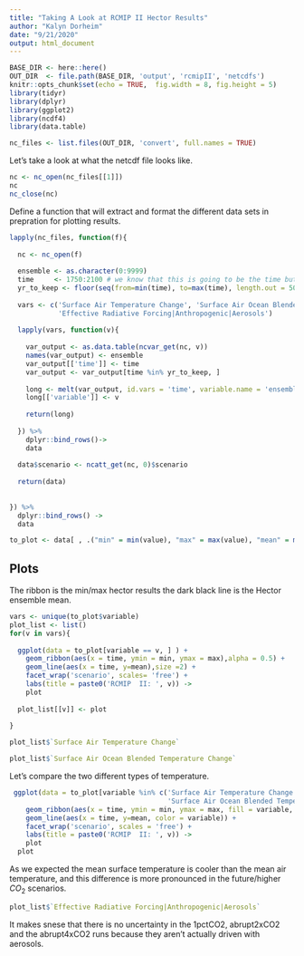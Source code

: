 ```yaml
---
title: "Taking A Look at RCMIP II Hector Results"
author: "Kalyn Dorheim"
date: "9/21/2020"
output: html_document
---
```


```r
BASE_DIR <- here::here()
OUT_DIR  <- file.path(BASE_DIR, 'output', 'rcmipII', 'netcdfs')
knitr::opts_chunk$set(echo = TRUE,  fig.width = 8, fig.height = 5)
library(tidyr)
library(dplyr)
library(ggplot2)
library(ncdf4)
library(data.table)

nc_files <- list.files(OUT_DIR, 'convert', full.names = TRUE)
```


Let's take a look at what the netcdf file looks like. 

```r
nc <- nc_open(nc_files[[1]])
nc 
nc_close(nc)
```

Define a function that will extract and format the different data sets in prepration for plotting results. 

```r
lapply(nc_files, function(f){
  
  nc <- nc_open(f)
  
  ensemble <- as.character(0:9999)
  time     <- 1750:2100 # we know that this is going to be the time but we will only want to keep a subset of them
  yr_to_keep <- floor(seq(from=min(time), to=max(time), length.out = 50)) 
  
  vars <- c('Surface Air Temperature Change', 'Surface Air Ocean Blended Temperature Change', 
            'Effective Radiative Forcing|Anthropogenic|Aerosols')
  
  lapply(vars, function(v){
    
    var_output <- as.data.table(ncvar_get(nc, v))
    names(var_output) <- ensemble
    var_output[['time']] <- time
    var_output <- var_output[time %in% yr_to_keep, ]
    
    long <- melt(var_output, id.vars = 'time', variable.name = 'ensemble', value.name = 'value')
    long[['variable']] <- v
    
    return(long)
    
  }) %>%  
    dplyr::bind_rows()-> 
    data
  
  data$scenario <- ncatt_get(nc, 0)$scenario
  
  return(data)
  
  
}) %>% 
  dplyr::bind_rows() ->
  data
```


```r
to_plot <- data[ , .("min" = min(value), "max" = max(value), "mean" = mean(value)), by = c("variable", "scenario", "time")]
```

## Plots

The  ribbon is the min/max hector results the dark black line is the Hector ensemble mean. 

```r
vars <- unique(to_plot$variable)
plot_list <- list()
for(v in vars){
  
  ggplot(data = to_plot[variable == v, ] ) + 
    geom_ribbon(aes(x = time, ymin = min, ymax = max),alpha = 0.5) +
    geom_line(aes(x = time, y=mean),size =2) +
    facet_wrap('scenario', scales= 'free') + 
    labs(title = paste0('RCMIP  II: ', v)) -> 
    plot
  
  plot_list[[v]] <- plot
  
}
```


```r
plot_list$`Surface Air Temperature Change`
```


```r
plot_list$`Surface Air Ocean Blended Temperature Change`
```


Let's compare the two different types of temperature. 


```r
 ggplot(data = to_plot[variable %in% c('Surface Air Temperature Change',
                                       'Surface Air Ocean Blended Temperature Change' ), ] ) + 
    geom_ribbon(aes(x = time, ymin = min, ymax = max, fill = variable, color = variable),alpha = 0.5) +
    geom_line(aes(x = time, y=mean, color = variable)) +
    facet_wrap('scenario', scales = 'free') + 
    labs(title = paste0('RCMIP  II: ', v)) -> 
    plot
  plot 
```


As we expected the mean surface temperature is cooler than the mean air temperature, and this difference is more pronounced in the future/higher $CO_2$ scenarios. 


```r
plot_list$`Effective Radiative Forcing|Anthropogenic|Aerosols`
```

It makes snese that there is no uncertainty in the 1pctCO2, abrupt2xCO2 and the abrupt4xCO2 runs because they aren't actually driven with aerosols. 
